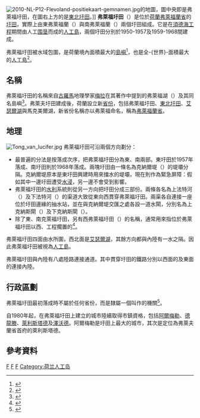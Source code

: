 {{Infobox islands
| name = Flevopolder
| image name = Satellite_image_of_Flevopolder,_Netherlands_(5.48E_52.43N).png
| image caption = 弗萊福圩田的衛星影像
| image size =
| locator map =
| native name =
| native name link =
| nickname =
| location = [[弗萊福蘭省|弗萊福蘭省]]
| coordinates = {{Coord|52|30|N|5|28|E|display=inline,title|region:NL-FL_type:isle_scale:5000000|name=Flevopolder}}
| archipelago = 
| total islands =
| major islands =
| area km2 = 970
| highest mount = 
| elevation m =
| country = [[荷蘭|荷蘭]]
| country admin divisions title = 
| country admin divisions = 
| country admin divisions title 1 = 
| country admin divisions 1 = 
| country admin divisions title 2 =
| country admin divisions 2 =
| country largest city = [[阿尔梅勒|阿尔梅勒]]
| country largest city population =
| country leader title =
| country leader name =
| population = 317,000
| population as of =
| density km2 =
| ethnic groups =
| additional info =
}}
[[File:2010-NL-P12-Flevoland-positiekaart-gemnamen.jpg|right]]的地圖，圖中央即是弗萊福圩田，在圖右上方的是[[东北圩田|東北圩田]]。]]
'''弗萊福圩田'''（{{lang-nl|Flevopolder}}）是位於[[荷蘭|荷蘭]][[弗萊福蘭省|弗萊福蘭省]]的[[圩田|圩田]]，實際上由東弗萊福蘭（{{lang-nl|Oostelijk Flevoland}}）與南弗萊福蘭（{{lang-nl|Zuidelijk Flevoland}}）兩個圩田組成。它是在[[須德海工程|須德海工程]]期間由人工[[围垦|围垦]]而成的[[人工島|人工島]]，兩個圩田分別於1950-1957及1959-1968間建成。

弗萊福圩田被水域包圍，是荷蘭境內面積最大的[[島嶼|島嶼]]<ref name="quest-nl">{{cite news|url=http://www.quest.nl/vraag-en-antwoord/artikel/zijn-konijnen-in-de-flevopolder-uitgezet-of-daar-zelf-gekomen|title=Zijn konijnen in de Flevopolder uitgezet, of daar zelf gekomen?|publisher=Quest|date=2014-04-16|accessdate=2015-09-01|language=nl|archive-url=https://web.archive.org/web/20150402145908/http://www.quest.nl/vraag-en-antwoord/artikel/zijn-konijnen-in-de-flevopolder-uitgezet-of-daar-zelf-gekomen|archive-date=2015-04-02|dead-url=yes}}</ref>，也是全-{世界}-面積最大的[[人工島|人工島]]<ref name="ookflevoland">{{cite web|url=http://www.ookflevoland.nl/flevoland/|title=Flevoland|publisher=Ook Flevoland|accessdate=2015-09-01|language=nl|archive-date=2015-10-06|archive-url=https://web.archive.org/web/20151006201458/http://www.ookflevoland.nl/flevoland/|dead-url=no}}</ref>。

== 名稱 ==
弗萊福圩田的名稱來自[[古羅馬|古羅馬]]地理學家[[梅拉|梅拉]]在其著作中提到的弗萊福湖（{{lang-la|Lacus Flevo}}）及其同名島嶼<ref name="Chorographia">{{cite book|url=http://www.forumromanum.org/literature/de_chorographia3.html|title=De Chorographia|author=Pomponii Melae|volume=3|year=44|accessdate=2015-09-01|language=la|archive-date=2015-09-24|archive-url=https://web.archive.org/web/20150924014925/http://www.forumromanum.org/literature/de_chorographia3.html|dead-url=no}}</ref>。弗萊夫圩田建成後，荷蘭設立新[[省_(行政區劃)|省份]]，包括弗萊福圩田、[[東北圩田|東北圩田]]、[[艾瑟爾湖|艾瑟爾湖]]與馬克美爾湖，新省份名稱亦以弗萊福命名，稱為[[弗萊福蘭省|弗萊福蘭省]]。

== 地理 ==
[[File:Tong_van_lucifer.jpg|right]]
弗萊福圩田可沿兩個方向劃分：
* 最普遍的分法是按落成次序，把弗萊福圩田分為東、南兩部。東圩田於1957年落成、南圩田則於1968年落成。兩塊圩田由一條名為克納爾堤（{{lang-nl|Knardijk}}）的堤壩分隔。克納爾堤原本是東圩田興建時用來擋水的堤壩，現在則作為緊急屏障：假如其中一邊圩田遭受[[洪灾|水浸]]，另一邊不會受到影響。
* 弗萊福圩田的[[水利|水利]]系統則從另一方向把圩田分成三部份。兩條各名為上法特河（{{lang-nl|Hoge Vaart}}）及下法特河（{{lang-nl|Lage Vaart}}）的渠道大致從東向西貫穿弗萊福圩田。兩渠各自連接一座位於圩田邊緣的抽水站，並在與克納爾堤交匯之處各設一道水閘，分別名為上克納斯閘（{{lang-nl|Hoge Knarsluis}}）及下克納斯閘（{{lang-nl|Lage Knarsluis}}）。
* 除了東、南克萊福圩田，另有西弗萊福圩田（{{lang-nl|Westelijk Flevoland}}）的名稱，通常用來指位於弗萊福圩田以西、工程擱置的{{link-nl|马克瓦尔德圩田|Markerwaard}}<ref name="minienm">{{cite web|url=http://publicaties.minienm.nl/documenten/financi-le-vergelijking-van-drie-inrichtingsplannen-voor-de-mark|title=Financiële vergelijking van drie inrichtingsplannen voor de Markerwaard c.q. Westelijk Flevoland|work=Publicatiedatabank IenM|year=1988|accessdate=2015-09-01|language=nl}}</ref>。

弗萊福圩田四面由水所圍，西北面是[[艾瑟爾湖|艾瑟爾湖]]，其餘方向都與內陸有一水之隔。因此弗萊福圩田被視為[[人工島|人工島]]。

弗萊福圩田與內陸有八處陸路連接通道。其中貫穿圩田的鐵路分別以西面的{{link-nl|荷蘭大橋|Hollandse Brug}}及東面的{{link-nl|德龍滕湖隧道|Drontermeertunnel}}連接內陸。

== 行政區劃 ==
弗萊福圩田最初落成時不屬於任何省份，而是隸屬一個叫作{{link-nl|艾瑟爾湖南部各圩田公有地|Openbaar Lichaam Zuidelijke IJsselmeerpolders}}的機關<ref name="digibron">{{cite web|url=http://www.digibron.nl/search/detail/162ef265bb13580ee608766eecc748c0/markermeer-mogelijk-sneller-ingepolderd|title=Markermeer mogelijk sneller ingepolderd|accessdate=2015-09-01|language=nl|archive-date=2015-09-23|archive-url=https://web.archive.org/web/20150923225108/http://www.digibron.nl/search/detail/162ef265bb13580ee608766eecc748c0/markermeer-mogelijk-sneller-ingepolderd|dead-url=no}}</ref>。

自1980年起，在弗萊福圩田上建立的城市陸續取得市鎮資格，包括[[阿爾梅勒|阿爾梅勒]]、[[德龍滕|德龍滕]]、[[萊利斯塔德|萊利斯塔德]]及[[澤沃德|澤沃德]]。阿爾梅勒是圩田上最大的城市，其次是定位為弗萊夫蘭省首府的萊利斯塔德。

== 參考資料 ==
{{Portal box|荷蘭|地理}}
<references />
[[Category:弗萊福蘭省|F]]
[[Category:荷蘭島嶼|F]]
[[Category:圩田|F]]
[[Category:荷兰人工岛|Category:荷兰人工岛]]